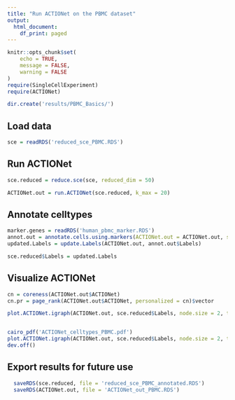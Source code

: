 ```yaml
---
title: "Run ACTIONet on the PBMC dataset"
output:
  html_document:
    df_print: paged
---
```


```r
knitr::opts_chunk$set(
	echo = TRUE,
	message = FALSE,
	warning = FALSE
)
require(SingleCellExperiment)
require(ACTIONet)

dir.create('results/PBMC_Basics/')

```

## Load data
```r
sce = readRDS('reduced_sce_PBMC.RDS')

```

## Run ACTIONet
```r
sce.reduced = reduce.sce(sce, reduced_dim = 50)

ACTIONet.out = run.ACTIONet(sce.reduced, k_max = 20)

```


## Annotate celltypes
```r
marker.genes = readRDS('human_pbmc_marker.RDS')
annot.out = annotate.cells.using.markers(ACTIONet.out = ACTIONet.out, sce = sce.reduced, marker.genes = marker.genes)
updated.Labels = update.Labels(ACTIONet.out, annot.out$Labels)

sce.reduced$Labels = updated.Labels
```


## Visualize ACTIONet
```r
cn = coreness(ACTIONet.out$ACTIONet)
cn.pr = page_rank(ACTIONet.out$ACTIONet, personalized = cn)$vector

plot.ACTIONet.igraph(ACTIONet.out, sce.reduced$Labels, node.size = 2, transparency.attr = cn.pr, trans.fact = 2)


cairo_pdf('ACTIONet_celltypes_PBMC.pdf')
plot.ACTIONet.igraph(ACTIONet.out, sce.reduced$Labels, node.size = 2, transparency.attr = cn.pr, trans.fact = 2)
dev.off()

```


## Export results for future use
```r
  saveRDS(sce.reduced, file = 'reduced_sce_PBMC_annotated.RDS')
  saveRDS(ACTIONet.out, file = 'ACTIONet_out_PBMC.RDS')

```

